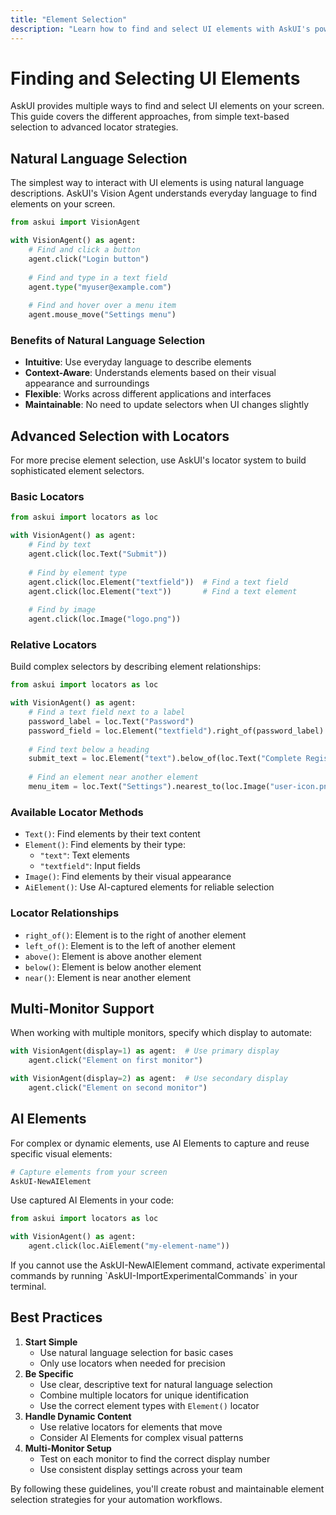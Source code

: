 ```yaml
---
title: "Element Selection"
description: "Learn how to find and select UI elements with AskUI's powerful selection capabilities"
---
```


# Finding and Selecting UI Elements

AskUI provides multiple ways to find and select UI elements on your screen. This guide covers the different approaches, from simple text-based selection to advanced locator strategies.

## Natural Language Selection

The simplest way to interact with UI elements is using natural language descriptions. AskUI's Vision Agent understands everyday language to find elements on your screen.

```python
from askui import VisionAgent

with VisionAgent() as agent:
    # Find and click a button
    agent.click("Login button")
    
    # Find and type in a text field
    agent.type("myuser@example.com")
    
    # Find and hover over a menu item
    agent.mouse_move("Settings menu")
```

### Benefits of Natural Language Selection

- **Intuitive**: Use everyday language to describe elements
- **Context-Aware**: Understands elements based on their visual appearance and surroundings
- **Flexible**: Works across different applications and interfaces
- **Maintainable**: No need to update selectors when UI changes slightly

## Advanced Selection with Locators

For more precise element selection, use AskUI's locator system to build sophisticated element selectors.

### Basic Locators

```python
from askui import locators as loc

with VisionAgent() as agent:
    # Find by text
    agent.click(loc.Text("Submit"))
    
    # Find by element type
    agent.click(loc.Element("textfield"))  # Find a text field
    agent.click(loc.Element("text"))       # Find a text element
    
    # Find by image
    agent.click(loc.Image("logo.png"))
```

### Relative Locators

Build complex selectors by describing element relationships:

```python
from askui import locators as loc

with VisionAgent() as agent:
    # Find a text field next to a label
    password_label = loc.Text("Password")
    password_field = loc.Element("textfield").right_of(password_label)
    
    # Find text below a heading
    submit_text = loc.Element("text").below_of(loc.Text("Complete Registration"))
    
    # Find an element near another element
    menu_item = loc.Text("Settings").nearest_to(loc.Image("user-icon.png"))
```

### Available Locator Methods

- `Text()`: Find elements by their text content
- `Element()`: Find elements by their type:
  - `"text"`: Text elements
  - `"textfield"`: Input fields
- `Image()`: Find elements by their visual appearance
- `AiElement()`: Use AI-captured elements for reliable selection

### Locator Relationships

- `right_of()`: Element is to the right of another element
- `left_of()`: Element is to the left of another element
- `above()`: Element is above another element
- `below()`: Element is below another element
- `near()`: Element is near another element

## Multi-Monitor Support

When working with multiple monitors, specify which display to automate:

```python
with VisionAgent(display=1) as agent:  # Use primary display
    agent.click("Element on first monitor")

with VisionAgent(display=2) as agent:  # Use secondary display
    agent.click("Element on second monitor")
```

## AI Elements

For complex or dynamic elements, use AI Elements to capture and reuse specific visual elements:

```bash
# Capture elements from your screen
AskUI-NewAIElement
```

Use captured AI Elements in your code:

```python
from askui import locators as loc

with VisionAgent() as agent:
    agent.click(loc.AiElement("my-element-name"))
```

<Note>
  If you cannot use the AskUI-NewAIElement command, activate experimental commands by running `AskUI-ImportExperimentalCommands` in your terminal.
</Note>

## Best Practices

1. **Start Simple**
   - Use natural language selection for basic cases
   - Only use locators when needed for precision
2. **Be Specific**
   - Use clear, descriptive text for natural language selection
   - Combine multiple locators for unique identification
   - Use the correct element types with `Element()` locator
3. **Handle Dynamic Content**
   - Use relative locators for elements that move
   - Consider AI Elements for complex visual patterns
4. **Multi-Monitor Setup**
   - Test on each monitor to find the correct display number
   - Use consistent display settings across your team

By following these guidelines, you'll create robust and maintainable element selection strategies for your automation workflows.